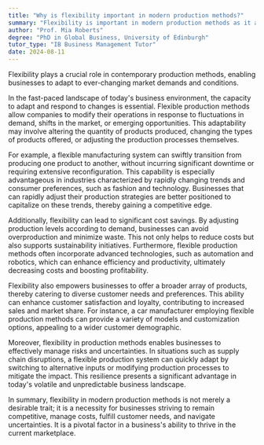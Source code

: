 ```yaml
---
title: "Why is flexibility important in modern production methods?"
summary: "Flexibility is important in modern production methods as it allows businesses to adapt to changing market demands and conditions."
author: "Prof. Mia Roberts"
degree: "PhD in Global Business, University of Edinburgh"
tutor_type: "IB Business Management Tutor"
date: 2024-08-11
---
```


Flexibility plays a crucial role in contemporary production methods, enabling businesses to adapt to ever-changing market demands and conditions.

In the fast-paced landscape of today's business environment, the capacity to adapt and respond to changes is essential. Flexible production methods allow companies to modify their operations in response to fluctuations in demand, shifts in the market, or emerging opportunities. This adaptability may involve altering the quantity of products produced, changing the types of products offered, or adjusting the production processes themselves.

For example, a flexible manufacturing system can swiftly transition from producing one product to another, without incurring significant downtime or requiring extensive reconfiguration. This capability is especially advantageous in industries characterized by rapidly changing trends and consumer preferences, such as fashion and technology. Businesses that can rapidly adjust their production strategies are better positioned to capitalize on these trends, thereby gaining a competitive edge.

Additionally, flexibility can lead to significant cost savings. By adjusting production levels according to demand, businesses can avoid overproduction and minimize waste. This not only helps to reduce costs but also supports sustainability initiatives. Furthermore, flexible production methods often incorporate advanced technologies, such as automation and robotics, which can enhance efficiency and productivity, ultimately decreasing costs and boosting profitability.

Flexibility also empowers businesses to offer a broader array of products, thereby catering to diverse customer needs and preferences. This ability can enhance customer satisfaction and loyalty, contributing to increased sales and market share. For instance, a car manufacturer employing flexible production methods can provide a variety of models and customization options, appealing to a wider customer demographic.

Moreover, flexibility in production methods enables businesses to effectively manage risks and uncertainties. In situations such as supply chain disruptions, a flexible production system can quickly adapt by switching to alternative inputs or modifying production processes to mitigate the impact. This resilience presents a significant advantage in today's volatile and unpredictable business landscape.

In summary, flexibility in modern production methods is not merely a desirable trait; it is a necessity for businesses striving to remain competitive, manage costs, fulfill customer needs, and navigate uncertainties. It is a pivotal factor in a business's ability to thrive in the current marketplace.
    